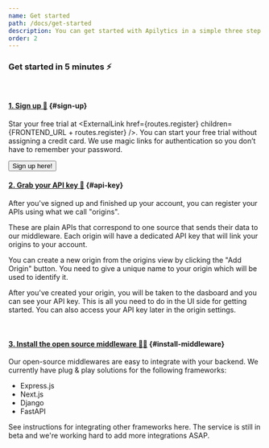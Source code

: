 ```yaml
---
name: Get started
path: /docs/get-started
description: You can get started with Apilytics in a simple three step process. Sign up, grab your API key and install our open source middlewares.
order: 2
---
```


### Get started in 5 minutes ⚡

<br />

#### [1. Sign up 🚀](#sign-up) {#sign-up}

Star your free trial at <ExternalLink href={routes.register} children={FRONTEND_URL + routes.register} />.
You can start your free trial without assigning a credit card. We use magic links for authentication
so you don’t have to remember your password.

<Link href={routes.register}>
  <Button className="btn-primary btn-outline mt-4">Sign up here!</Button>
</Link>

<br />

#### [2. Grab your API key 🔑](#api-key) {#api-key}

After you've signed up and finished up your account,
you can register your APIs using what we call "origins".

These are plain APIs that correspond to one source that sends their data to our middleware.
Each origin will have a dedicated API key that will link your origins to your account.

You can create a new origin from the origins view by clicking the "Add Origin" button.
You need to give a unique name to your origin which will be used to identify it.

After you've created your origin, you will be taken to the dasboard and you can see your API key.
This is all you need to do in the UI side for getting started. You can also access your API key
later in the origin settings.

<br />

#### [3. Install the open source middleware 👨‍💻](#install-middleware) {#install-middleware}

Our open-source middlewares are easy to integrate with your backend.
We currently have plug & play solutions for the following frameworks:

- <Link href={routes.node + '#express'}>Express.js</Link>
- <Link href={routes.node + '#next'}>Next.js</Link>
- <Link href={routes.python + '#django'}>Django</Link>
- <Link href={routes.python + '#fastapi'}>FastAPI</Link>

See instructions for integrating other frameworks <Link href={routes.byom}>here</Link>.
The service is still in beta and we're working hard to add more integrations ASAP.
